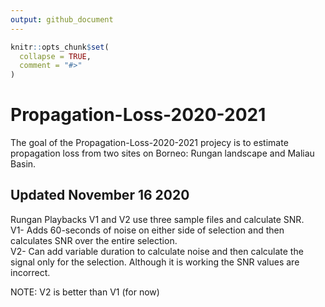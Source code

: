 ```yaml
---
output: github_document
---
```


<!-- README.md is generated from README.Rmd. Please edit that file -->

```r
knitr::opts_chunk$set(
  collapse = TRUE,
  comment = "#>"
)
```

# Propagation-Loss-2020-2021

The goal of the Propagation-Loss-2020-2021 projecy is to estimate propagation loss from two sites on Borneo: Rungan landscape and Maliau Basin.

## Updated November 16 2020
Rungan Playbacks V1 and V2 use three sample files and calculate SNR.  
V1- Adds 60-seconds of noise on either side of selection and then calculates SNR over the entire selection.  
V2- Can add variable duration to calculate noise and then calculate the signal only for the selection. Although it is working the SNR values are incorrect.   

NOTE: V2 is better than V1 (for now)

